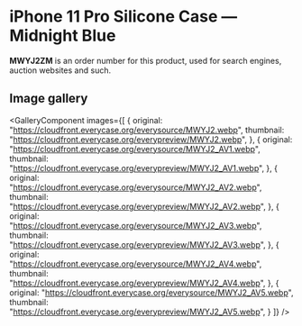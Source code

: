 
# iPhone 11 Pro Silicone Case — Midnight Blue

<Callout type='info' emoji='👉🏻'>**MWYJ2ZM** is an order number for this product, used for search engines, auction websites and such.</Callout>

## Image gallery

<GalleryComponent
    images={[
      {
        original: "https://cloudfront.everycase.org/everysource/MWYJ2.webp",
        thumbnail: "https://cloudfront.everycase.org/everypreview/MWYJ2.webp",
      },
      {
        original: "https://cloudfront.everycase.org/everysource/MWYJ2_AV1.webp",
        thumbnail: "https://cloudfront.everycase.org/everypreview/MWYJ2_AV1.webp",
      },
      {
        original: "https://cloudfront.everycase.org/everysource/MWYJ2_AV2.webp",
        thumbnail: "https://cloudfront.everycase.org/everypreview/MWYJ2_AV2.webp",
      },
      {
        original: "https://cloudfront.everycase.org/everysource/MWYJ2_AV3.webp",
        thumbnail: "https://cloudfront.everycase.org/everypreview/MWYJ2_AV3.webp",
      },
      {
        original: "https://cloudfront.everycase.org/everysource/MWYJ2_AV4.webp",
        thumbnail: "https://cloudfront.everycase.org/everypreview/MWYJ2_AV4.webp",
      },
      {
        original: "https://cloudfront.everycase.org/everysource/MWYJ2_AV5.webp",
        thumbnail: "https://cloudfront.everycase.org/everypreview/MWYJ2_AV5.webp",
      }
    ]}
  />
